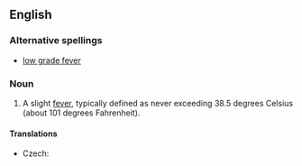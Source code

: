 ==English==
{{wikipedia}}

===Alternative spellings===
* [[low grade fever]]

===Noun===
{{en-noun|sg=[[low]]-[[grade]] [[fever]]}}

# {{medicine}} A slight [[fever]], typically defined as never exceeding 38.5 degrees Celsius (about 101 degrees Fahrenheit).

====Translations====
{{trans-top|slight fever}}
* Czech: {{t|cs|subfebrilie|f}}
{{trans-mid}}
{{trans-bottom}}